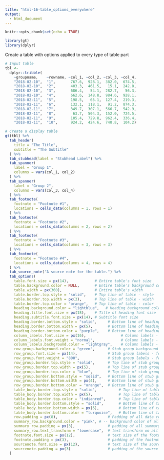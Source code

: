 ```yaml
---
title: "html-16-table_options_everywhere"
output:
  - html_document
---
```


```r
knitr::opts_chunk$set(echo = TRUE)

library(gt)
library(dplyr)
```

Create a table with options applied to every type of table part

```r
# Input table
tbl <-
  dplyr::tribble(
    ~groupname,    ~rowname, ~col_1, ~col_2, ~col_3, ~col_4,
    "2018-02-10",  "1",       767.6,  928.1,  382.0,  674.5,
    "2018-02-10",  "2",       403.3,  461.5,   15.1,  242.8,
    "2018-02-10",  "3",       686.4,   54.1,  282.7,   56.3,
    "2018-02-10",  "4",       662.6,  148.8,  984.6,  928.1,
    "2018-02-11",  "5",       198.5,   65.1,  127.4,  219.3,
    "2018-02-11",  "6",       132.1,  118.1,   91.2,  874.3,
    "2018-02-11",  "7",       349.7,  307.1,  566.7,  542.9,
    "2018-02-11",  "8",        63.7,  504.3,  152.0,  724.5,
    "2018-02-11",  "9",       105.4,  729.8,  962.4,  336.4,
    "2018-02-11",  "10",      924.2,  424.6,  740.8,  104.2)
```

```r
# Create a display table
gt(tbl) %>%
  tab_header(
    title = "The Title",
    subtitle = "The Subtitle"
  ) %>%
  tab_stubhead(label = "Stubhead Label") %>%
  tab_spanner(
    label = "Group 1", 
    columns = vars(col_1, col_2)
  ) %>%
  tab_spanner(
    label = "Group 2", 
    columns = vars(col_3, col_4)
  ) %>%
  tab_footnote(
    footnote = "Footnote #1",
    locations = cells_data(columns = 1, rows = 1)
  ) %>%
  tab_footnote(
    footnote = "Footnote #2",
    locations = cells_data(columns = 2, rows = 2)
  ) %>%
  tab_footnote(
    footnote = "Footnote #3",
    locations = cells_data(columns = 3, rows = 3)
  ) %>%
  tab_footnote(
    footnote = "Footnote #4",
    locations = cells_data(columns = 4, rows = 4)
  ) %>%
  tab_source_note("A source note for the table.") %>%
  tab_options(
    table.font.size = px(14),            # Entire table's font size
    table.background.color = NULL,       # Entire table's background color
    table.width = px(360),               # Entire table's width
    table.border.top.style = "solid",    # Top line of table - style
    table.border.top.width = px(3),      # Top line of table - width
    table.border.top.color = "orange",   # Top line of table - color
    heading.background.color = "lightblue",   # Heading background color
    heading.title.font.size = px(18),    # Title of heading font size
    heading.subtitle.font.size = px(14), # Subtitle font size
    heading.border.bottom.style = "solid",     # Bottom line of heading - style
    heading.border.bottom.width = px(5),       # Bottom line of heading - width
    heading.border.bottom.color = "purple",    # Bottom line of heading - color
    column_labels.font.size = px(16),                # Column labels - font size
    column_labels.font.weight = "normal",            # Column labels - font weight
    column_labels.background.color = "lightgray",    # Column labels - background color
    row_group.background.color = "green",      # Stub group background color
    row_group.font.size = px(14),              # Stub group labels - font size
    row_group.font.weight = "800",             # Stub group labels - font weight
    row_group.border.top.style = "solid",      # Top line of stub group - style
    row_group.border.top.width = px(5),        # Top line of stub group - width
    row_group.border.top.color = "blue",       # Top line of stub group - color
    row_group.border.bottom.style = "solid",   # Bottom line of stub group - style
    row_group.border.bottom.width = px(4),     # Bottom line of stub group - width
    row_group.border.bottom.color = "orange",  # Bottom line of stub group - color
    table_body.border.top.style = "solid",          # Top line of table body - style
    table_body.border.top.width = px(5),            # Top line of table body - width
    table_body.border.top.color = "indianred",      # Top line of table body - color
    table_body.border.bottom.style = "solid",       # Bottom line of table body - style
    table_body.border.bottom.width = px(5),         # Bottom line of table body - width
    table_body.border.bottom.color = "turquoise",   # Bottom line of table body - color
    row.padding = px(8),                       # Padding of all data rows (stub & table body)
    summary_row.background.color = "pink", # -- background color of all summary rows (stub & table body)
    summary_row.padding = px(3),               # padding of all summary rows (stub & table body)
    summary_row.text_transform = "lowercase",  # text transform on all summary row labels
    footnote.font.size = px(12),               # text size of the footnotes block
    footnote.padding = px(3),                  # padding of the footnotes block
    sourcenote.font.size = px(12),             # text size of the source notes block
    sourcenote.padding = px(3)                 # padding of the source note block
  )
```
